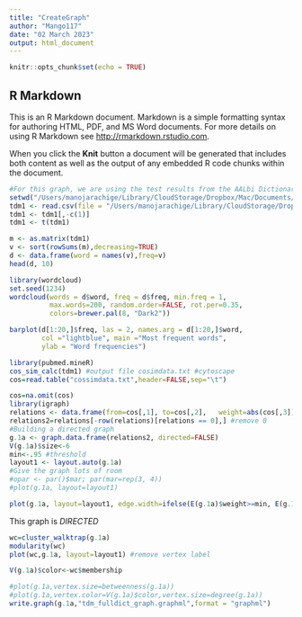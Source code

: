 ```yaml
---
title: "CreateGraph"
author: "Mango117"
date: "02 March 2023"
output: html_document
---
```


```r
knitr::opts_chunk$set(echo = TRUE)
```

## R Markdown

This is an R Markdown document. Markdown is a simple formatting syntax for authoring HTML, PDF, and MS Word documents. For more details on using R Markdown see <http://rmarkdown.rstudio.com>.

When you click the **Knit** button a document will be generated that includes both content as well as the output of any embedded R code chunks within the document.

```r
#For this graph, we are using the test results from the AALbi Dictionary + Topic Modelled pdfs
setwd("/Users/manojarachige/Library/CloudStorage/Dropbox/Mac/Documents/Coding/Projects/BMedScDOC2021/BMedScDOC_2023")
tdm1 <- read.csv(file = "/Users/manojarachige/Library/CloudStorage/Dropbox/Mac/Documents/Coding/Projects/BMedScDOC2021/BMedScDOC_2023/Outputs/Graphical_Analysis/AbstractsNMF-TDM.csv")
tdm1 <- tdm1[,-c(1)]
tdm1 <- t(tdm1)

m <- as.matrix(tdm1)
v <- sort(rowSums(m),decreasing=TRUE)
d <- data.frame(word = names(v),freq=v)
head(d, 10)
```

```r
library(wordcloud)
set.seed(1234)
wordcloud(words = d$word, freq = d$freq, min.freq = 1,
          max.words=200, random.order=FALSE, rot.per=0.35, 
          colors=brewer.pal(8, "Dark2"))

barplot(d[1:20,]$freq, las = 2, names.arg = d[1:20,]$word,
        col ="lightblue", main ="Most frequent words",
        ylab = "Word frequencies")
```

```r
library(pubmed.mineR)
cos_sim_calc(tdm1) #output file cosimdata.txt #cytoscape
cos=read.table("cossimdata.txt",header=FALSE,sep="\t")

cos=na.omit(cos)
library(igraph)
relations <- data.frame(from=cos[,1], to=cos[,2],   weight=abs(cos[,3]))
relations2=relations[-row(relations)[relations == 0],] #remove 0
#Building a directed graph
g.1a <- graph.data.frame(relations2, directed=FALSE)
V(g.1a)$size<-6
min<-.95 #threshold
layout1 <- layout.auto(g.1a)
#Give the graph lots of room
#opar <- par()$mar; par(mar=rep(3, 4)) 
#plot(g.1a, layout=layout1)

plot(g.1a, layout=layout1, edge.width=ifelse(E(g.1a)$weight>=min, E(g.1a)$weight, NA)) 
```
This graph is *DIRECTED*

```r
wc=cluster_walktrap(g.1a) 
modularity(wc)
plot(wc,g.1a, layout=layout1) #remove vertex label

V(g.1a)$color<-wc$membership

#plot(g.1a,vertex.size=betweenness(g.1a))
#plot(g.1a,vertex.color=V(g.1a)$color,vertex.size=degree(g.1a))
write.graph(g.1a,"tdm_fulldict_graph.graphml",format = "graphml")
```